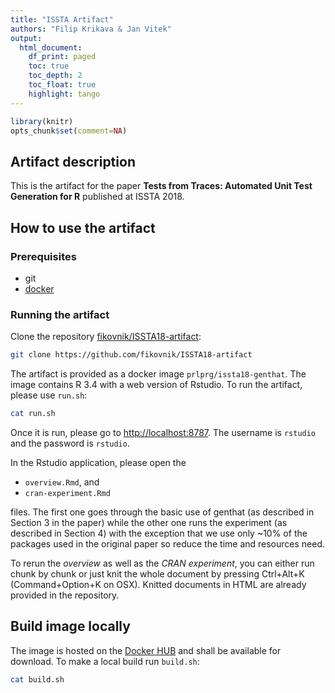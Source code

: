 ```yaml
---
title: "ISSTA Artifact"
authors: "Filip Krikava & Jan Vitek"
output:
  html_document:
    df_print: paged
    toc: true
    toc_depth: 2
    toc_float: true
    highlight: tango
---
```


```r
library(knitr)
opts_chunk$set(comment=NA)
```

## Artifact description

This is the artifact for the paper __Tests from Traces: Automated Unit Test
Generation for R__ published at ISSTA 2018.

## How to use the artifact

### Prerequisites

- git
- [docker](https://www.docker.com/community-edition)

### Running the artifact

Clone the repository [fikovnik/ISSTA18-artifact](https://github.com/fikovnik/ISSTA18-artifact):

```sh
git clone https://github.com/fikovnik/ISSTA18-artifact
```

The artifact is provided as a docker image `prlprg/issta18-genthat`.
The image contains R 3.4 with a web version of Rstudio.
To run the artifact, please use `run.sh`:

```sh
cat run.sh
```

Once it is run, please go to [http://localhost:8787](http://localhost:8787).
The username is `rstudio` and the password is `rstudio`.

In the Rstudio application, please open the 

- `overview.Rmd`, and
- `cran-experiment.Rmd`

files.
The first one goes through the basic use of genthat (as described in Section 3 in the paper) while the other one runs the experiment (as described in Section 4) with the exception that we use only ~10% of the packages used in the original paper so reduce the time and resources need.

To rerun the _overview_ as well as the _CRAN experiment_, you can either run chunk by chunk or just knit the whole document by pressing Ctrl+Alt+K (Command+Option+K on OSX). Knitted documents in HTML are already provided in the repository.

## Build image locally

The image is hosted on the [Docker HUB](https://hub.docker.com/r/fikovnik/issta18-artifact/) and shall be available for download.
To make a local build run `build.sh`:

```sh
cat build.sh
```

